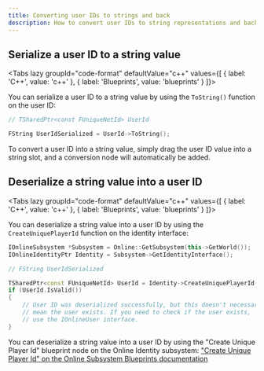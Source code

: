 ```yaml
---
title: Converting user IDs to strings and back
description: How to convert user IDs to string representations and back.
---
```



## Serialize a user ID to a string value

<Tabs lazy groupId="code-format" defaultValue="c++" values={[ { label: 'C++', value: 'c++' }, { label: 'Blueprints', value: 'blueprints' } ]}>
<TabItem value="c++">

You can serialize a user ID to a string value by using the `ToString()` function on the user ID:

```cpp
// TSharedPtr<const FUniqueNetId> UserId

FString UserIdSerialized = UserId->ToString();
```

</TabItem>
<TabItem value="blueprints">

To convert a user ID into a string value, simply drag the user ID value into a string slot, and a conversion node will automatically be added.

</TabItem>
</Tabs>

## Deserialize a string value into a user ID

<Tabs lazy groupId="code-format" defaultValue="c++" values={[ { label: 'C++', value: 'c++' }, { label: 'Blueprints', value: 'blueprints' } ]}>
<TabItem value="c++">

You can deserialize a string value into a user ID by using the `CreateUniquePlayerId` function on the identity interface:

```cpp
IOnlineSubsystem *Subsystem = Online::GetSubsystem(this->GetWorld());
IOnlineIdentityPtr Identity = Subsystem->GetIdentityInterface();

// FString UserIdSerialized

TSharedPtr<const FUniqueNetId> UserId = Identity->CreateUniquePlayerId(UserIdSerialized);
if (UserId.IsValid())
{
    // User ID was deserialized successfully, but this doesn't necessarily
    // mean the user exists. If you need to check if the user exists,
    // use the IOnlineUser interface.
}
```

</TabItem>
<TabItem value="blueprints">

You can deserialize a string value into a user ID by using the "Create Unique Player Id" blueprint node on the Online Identity subsystem: ["Create Unique Player Id" on the Online Subsystem Blueprints documentation](https://docs.redpoint.games/online-subsystem-blueprints/docs/reference/identity/function/createuniqueplayerid)

</TabItem>
</Tabs>